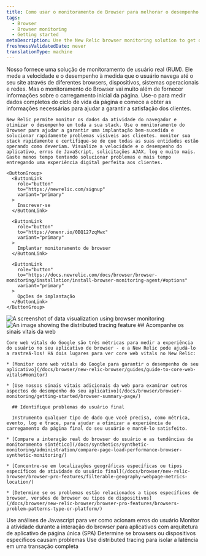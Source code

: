 ```yaml
---
title: Como usar o monitoramento de Browser para melhorar o desempenho do seu site
tags:
  - Browser
  - Browser monitoring
  - Getting started
metaDescription: Use the New Relic browser monitoring solution to get deep visibility and actionable insights into real users' experiences on your website.
freshnessValidatedDate: never
translationType: machine
---
```


<SideBySide>
  <Side>
    Nosso <InlinePopover type="browser"/>fornece uma solução de monitoramento de usuário real (RUM). Ele mede a velocidade e o desempenho à medida que o usuário navega até o seu site através de diferentes browsers, dispositivos, sistemas operacionais e redes. Mas o monitoramento do Browser vai muito além de fornecer informações sobre o carregamento inicial da página. Use-o para medir dados completos do ciclo de vida da página e comece a obter as informações necessárias para ajudar a garantir a satisfação dos clientes.

    New Relic permite monitor os dados da atividade do navegador e otimizar o desempenho em toda a sua stack. Use o monitoramento do Browser para ajudar a garantir uma implantação bem-sucedida e solucionar rapidamente problemas visíveis aos clientes. monitor sua stack rapidamente e certifique-se de que todas as suas entidades estão operando como deveriam. Visualize a velocidade e o desempenho do aplicativo, erros de JavaScript, solicitações AJAX, log e muito mais. Gaste menos tempo tentando solucionar problemas e mais tempo entregando uma experiência digital perfeita aos clientes.

    <ButtonGroup>
      <ButtonLink
        role="button"
        to="https://newrelic.com/signup"
        variant="primary"
      >
        Inscrever-se
      </ButtonLink>

      <ButtonLink
        role="button"
        to="https://onenr.io/0BQ127zqMwx"
        variant="primary"
      >
        Implantar monitoramento de browser
      </ButtonLink>

      <ButtonLink
        role="button"
        to="https://docs.newrelic.com/docs/browser/browser-monitoring/installation/install-browser-monitoring-agent/#options"
        variant="primary"
      >
        Opções de implantação
      </ButtonLink>
    </ButtonGroup>
  </Side>

  <Side>
    <img
      title="Visualizing data"
      alt="A screenshot of data visualization using browser monitoring"
      src="/images/browser_screenshot-crop_data-visualize.webp"
    />
  </Side>
</SideBySide>

<SideBySide>
  <Side>
    <img
      title="Real User Monitoring with New Relic"
      alt="An image showing the distributed tracing feature"
      src="/images/browser_screenshot-crop_distributed-tracing.webp"
    />
  </Side>

  <Side>
    ## Acompanhe os sinais vitais da web

    Core web vitals do Google são três métricas para medir a experiência do usuário no seu aplicativo de browser - e a New Relic pode ajudá-lo a rastreá-los! Há dois lugares para ver core web vitals no New Relic:

    * [Monitor core web vitals do Google para garantir o desempenho do seu aplicativo](/docs/browser/new-relic-browser/guides/guide-to-core-web-vitals#monitor)

    * [Use nossos sinais vitais adicionais da web para examinar outros aspectos do desempenho do seu aplicativo](/docs/browser/browser-monitoring/getting-started/browser-summary-page/)

      ## Identifique problemas do usuário final

      Instrumento qualquer tipo de dado que você precisa, como métrica, evento, log e trace, para ajudar a otimizar a experiência de carregamento da página final do seu usuário e mantê-lo satisfeito.

    * [Compare a interação real do browser do usuário e as tendências de monitoramento sintético](/docs/synthetics/synthetic-monitoring/administration/compare-page-load-performance-browser-synthetic-monitoring/)

    * [Concentre-se em localizações geográficas específicas ou tipos específicos de atividade do usuário final](/docs/browser/new-relic-browser/browser-pro-features/filterable-geography-webpage-metrics-location/)

    * [Determine se os problemas estão relacionados a tipos específicos de browser, versões de browser ou tipos de dispositivos](/docs/browser/new-relic-browser/browser-pro-features/browsers-problem-patterns-type-or-platform/)
  </Side>
</SideBySide>

<DocTiles>
  <DocTile path="https://docs.newrelic.com/docs/browser/new-relic-browser/browser-pro-features/javascript-errors-page-detect-analyze-errors/">
    Use análises de Javascript para ver como acionam erros do usuário
  </DocTile>

  <DocTile path="https://docs.newrelic.com/docs/browser/single-page-app-monitoring/get-started/introduction-single-page-app-monitoring/">
    Monitor a atividade durante a interação do browser para aplicativos com arquitetura de aplicativo de página única (SPA)
  </DocTile>

  <DocTile path="https://docs.newrelic.com/docs/browser/new-relic-browser/browser-pro-features/browsers-problem-patterns-type-or-platform/">
    Determine se browsers ou dispositivos específicos causam problemas
  </DocTile>

  <DocTile path="https://docs.newrelic.com/docs/browser/new-relic-browser/browser-pro-features/browser-data-distributed-tracing/">
    Use distributed tracing para isolar a latência em uma transação completa
  </DocTile>
</DocTiles>
